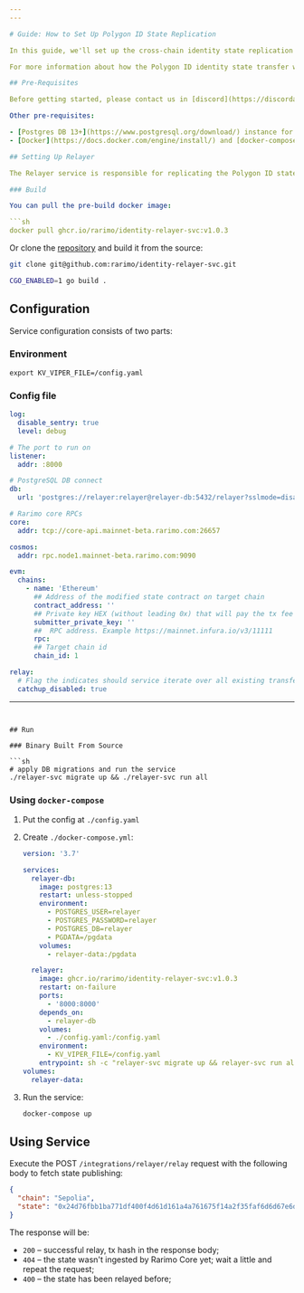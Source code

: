 ```yaml
---
---

# Guide: How to Set Up Polygon ID State Replication

In this guide, we'll set up the cross-chain identity state replication for Polygon ID. It enables the usage of Polygon ID zero-knowledge proofs on any chain supported by Rarimo.

For more information about how the Polygon ID identity state transfer works, visit [rarimo-core docs](https://github.com/rarimo/rarimo-core/blob/master/docs/common/bridging/002-identity.md).

## Pre-Requisites

Before getting started, please contact us in [discord](https://discordapp.com/invite/rarimoprotocol) to ensure that the issuer is added to the allowlist and that a lightweight state contract is already deployed to the destination chain;

Other pre-requisites:

- [Postgres DB 13+](https://www.postgresql.org/download/) instance for the relayer service;
- [Docker](https://docs.docker.com/engine/install/) and [docker-compose](https://docs.docker.com/compose/install/) (optional)

## Setting Up Relayer

The Relayer service is responsible for replicating the Polygon ID state on demand. It exposes a REST endpoint for the DApps that performs the state replication to the target chain.

### Build

You can pull the pre-build docker image:

```sh
docker pull ghcr.io/rarimo/identity-relayer-svc:v1.0.3
```

Or clone the [repository](https://github.com/rarimo/identity-relayer-svc) and build it from the source:

<!-- TODO: fix docker image -->

```sh
git clone git@github.com:rarimo/identity-relayer-svc.git

CGO_ENABLED=1 go build .
```

## Configuration

Service configuration consists of two parts:

### Environment

```shell
export KV_VIPER_FILE=/config.yaml
```

### Config file

```yaml
log:
  disable_sentry: true
  level: debug

# The port to run on
listener:
  addr: :8000

# PostgreSQL DB connect
db:
  url: 'postgres://relayer:relayer@relayer-db:5432/relayer?sslmode=disable'

# Rarimo core RPCs
core:
  addr: tcp://core-api.mainnet-beta.rarimo.com:26657

cosmos:
  addr: rpc.node1.mainnet-beta.rarimo.com:9090

evm:
  chains:
    - name: 'Ethereum'
      ## Address of the modified state contract on target chain
      contract_address: ''
      ## Private key HEX (without leading 0x) that will pay the tx fee
      submitter_private_key: ''
      ##  RPC address. Example https://mainnet.infura.io/v3/11111
      rpc:
      ## Target chain id
      chain_id: 1

relay:
  # Flag the indicates should service iterate over all existing transfer operation and fill the database
  catchup_disabled: true
```

---
```


## Run

### Binary Built From Source

```sh
# apply DB migrations and run the service
./relayer-svc migrate up && ./relayer-svc run all
```

### Using `docker-compose`

1. Put the config at `./config.yaml`
1. Create `./docker-compose.yml`:

   ```yaml
   version: '3.7'

   services:
     relayer-db:
       image: postgres:13
       restart: unless-stopped
       environment:
         - POSTGRES_USER=relayer
         - POSTGRES_PASSWORD=relayer
         - POSTGRES_DB=relayer
         - PGDATA=/pgdata
       volumes:
         - relayer-data:/pgdata

     relayer:
       image: ghcr.io/rarimo/identity-relayer-svc:v1.0.3
       restart: on-failure
       ports:
         - '8000:8000'
       depends_on:
         - relayer-db
       volumes:
         - ./config.yaml:/config.yaml
       environment:
         - KV_VIPER_FILE=/config.yaml
       entrypoint: sh -c "relayer-svc migrate up && relayer-svc run all"
   volumes:
     relayer-data:
   ```

1. Run the service:

   ```sh
   docker-compose up
   ```

## Using Service

Execute the POST `/integrations/relayer/relay` request with the following body to fetch state publishing:

```json
{
  "chain": "Sepolia",
  "state": "0x24d76fbb1ba771df400f4d61d161a4a761675f14a2f35faf6d6d67e6d8be5fe6"
}
```

The response will be:

- `200` – successful relay, tx hash in the response body;
- `404` – the state wasn't ingested by Rarimo Core yet; wait a little and repeat the request;
- `400` – the state has been relayed before; <!-- TODO: fix me -->

